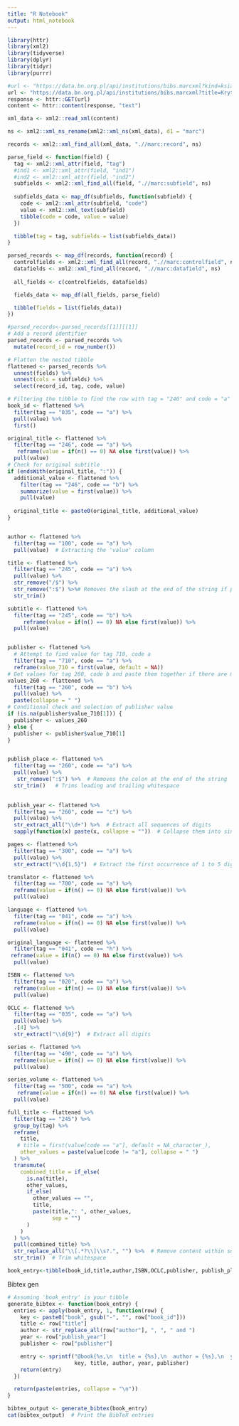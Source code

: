 ```yaml
---
title: "R Notebook"
output: html_notebook
---
```


```r
library(httr)
library(xml2)
library(tidyverse)
library(dplyr)
library(tidyr)
library(purrr)

```

```r
#url <- "https://data.bn.org.pl/api/institutions/bibs.marcxml?kind=książka&amp;title=Krytyka+czystego+rozumu"
url <- "https://data.bn.org.pl/api/institutions/bibs.marcxml?title=Krytyka+Czystego+Rozumu"
response <- httr::GET(url)
content <- httr::content(response, "text")
```

```r
xml_data <- xml2::read_xml(content)

ns <- xml2::xml_ns_rename(xml2::xml_ns(xml_data), d1 = "marc")

records <- xml2::xml_find_all(xml_data, ".//marc:record", ns)
```

```r
parse_field <- function(field) {
  tag <- xml2::xml_attr(field, "tag")
  #ind1 <- xml2::xml_attr(field, "ind1")
  #ind2 <- xml2::xml_attr(field, "ind2")
  subfields <- xml2::xml_find_all(field, ".//marc:subfield", ns)
  
  subfields_data <- map_df(subfields, function(subfield) {
    code <- xml2::xml_attr(subfield, "code")
    value <- xml2::xml_text(subfield)
    tibble(code = code, value = value)
  })

  tibble(tag = tag, subfields = list(subfields_data))
}

parsed_records <- map_df(records, function(record) {
  controlfields <- xml2::xml_find_all(record, ".//marc:controlfield", ns)
  datafields <- xml2::xml_find_all(record, ".//marc:datafield", ns)
  
  all_fields <- c(controlfields, datafields)

  fields_data <- map_df(all_fields, parse_field)

  tibble(fields = list(fields_data))
})
```

```r
#parsed_records<-parsed_records[[1]][[1]]
# Add a record identifier
parsed_records <- parsed_records %>%
  mutate(record_id = row_number())

# Flatten the nested tibble
flattened <- parsed_records %>%
  unnest(fields) %>%
  unnest(cols = subfields) %>%
  select(record_id, tag, code, value)
```

```r
# Filtering the tibble to find the row with tag = "246" and code = "a"
book_id <- flattened %>%
  filter(tag == "035", code == "a") %>%
  pull(value) %>%
  first()

original_title <- flattened %>%
  filter(tag == "246", code == "a") %>%
   reframe(value = if(n() == 0) NA else first(value)) %>%
  pull(value)
# Check for original subtitle
if (endsWith(original_title, ":")) {
  additional_value <- flattened %>%
    filter(tag == "246", code == "b") %>%
    summarize(value = first(value)) %>%
    pull(value)
  
  original_title <- paste0(original_title, additional_value)
}


author <- flattened %>%
  filter(tag == "100", code == "a") %>%
  pull(value)  # Extracting the 'value' column

title <- flattened %>%
  filter(tag == "245", code == "a") %>%
  pull(value) %>%
  str_remove("/$") %>%
  str_remove(":$") %>%# Removes the slash at the end of the string if present 
  str_trim() 

subtitle <- flattened %>%
  filter(tag == "245", code == "b") %>%
     reframe(value = if(n() == 0) NA else first(value)) %>%
  pull(value)


publisher <- flattened %>%
  # Attempt to find value for tag 710, code a
  filter(tag == "710", code == "a") %>%
  reframe(value_710 = first(value, default = NA))
# Get values for tag 260, code b and paste them together if there are multiple
values_260 <- flattened %>%
  filter(tag == "260", code == "b") %>%
  pull(value) %>%
  paste(collapse = " ")
# Conditional check and selection of publisher value
if (is.na(publisher$value_710[1])) {
  publisher <- values_260
} else {
  publisher <- publisher$value_710[1]
}


publish_place <- flattened %>%
  filter(tag == "260", code == "a") %>%
  pull(value) %>%
   str_remove(":$") %>%  # Removes the colon at the end of the string
  str_trim()   # Trims leading and trailing whitespace
  

publish_year <- flattened %>%
  filter(tag == "260", code == "c") %>%
  pull(value) %>%
  str_extract_all("\\d+") %>%  # Extract all sequences of digits
  sapply(function(x) paste(x, collapse = ""))  # Collapse them into single strings

pages <- flattened %>%
  filter(tag == "300", code == "a") %>%
  pull(value) %>%
  str_extract("\\d{1,5}")  # Extract the first occurrence of 1 to 5 digits

translator <- flattened %>%
  filter(tag == "700", code == "a") %>%
  reframe(value = if(n() == 0) NA else first(value)) %>%
  pull(value)

language <- flattened %>%
  filter(tag == "041", code == "a") %>%
  reframe(value = if(n() == 0) NA else first(value)) %>%
  pull(value)

original_language <- flattened %>%
  filter(tag == "041", code == "h") %>%
 reframe(value = if(n() == 0) NA else first(value)) %>%
  pull(value)

ISBN <- flattened %>%
  filter(tag == "020", code == "a") %>%
  reframe(value = if(n() == 0) NA else first(value)) %>%
  pull(value)

OCLC <- flattened %>%
  filter(tag == "035", code == "a") %>%
  pull(value) %>%
  .[4] %>%
  str_extract("\\d{9}")  # Extract all digits

series <- flattened %>%
  filter(tag == "490", code == "a") %>%
  reframe(value = if(n() == 0) NA else first(value)) %>%
  pull(value)

series_volume <- flattened %>%
  filter(tag == "500", code == "a") %>%
   reframe(value = if(n() == 0) NA else first(value)) %>%
  pull(value)

full_title <- flattened %>%
  filter(tag == "245") %>%
  group_by(tag) %>%
  reframe(
    title,
   # title = first(value[code == "a"], default = NA_character_),
    other_values = paste(value[code != "a"], collapse = " ")
  ) %>%
  transmute(
    combined_title = if_else(
      is.na(title), 
      other_values, 
      if_else(
        other_values == "", 
        title, 
        paste(title,": ", other_values, 
              sep = "")
      )
    )
  ) %>%
  pull(combined_title) %>%
  str_replace_all("\\[.*?\\]\\s?.", "") %>%  # Remove content within square brackets and the first character after
  str_trim()  # Trim whitespace
```

```r
book_entry<-tibble(book_id,title,author,ISBN,OCLC,publisher, publish_place,publish_year, pages, language, original_language, original_title, translator)
```

Bibtex gen

```r

# Assuming 'book_entry' is your tibble
generate_bibtex <- function(book_entry) {
  entries <- apply(book_entry, 1, function(row) {
    key <- paste0("book", gsub("-", "", row["book_id"]))
    title <- row["title"]
    author <- str_replace_all(row["author"], ", ", " and ")
    year <- row["publish_year"]
    publisher <- row["publisher"]

    entry <- sprintf("@book{%s,\n  title = {%s},\n  author = {%s},\n  year = {%s},\n  publisher = {%s}\n}\n",
                     key, title, author, year, publisher)
    return(entry)
  })

  return(paste(entries, collapse = "\n"))
}

bibtex_output <- generate_bibtex(book_entry)
cat(bibtex_output)  # Print the BibTeX entries

```
